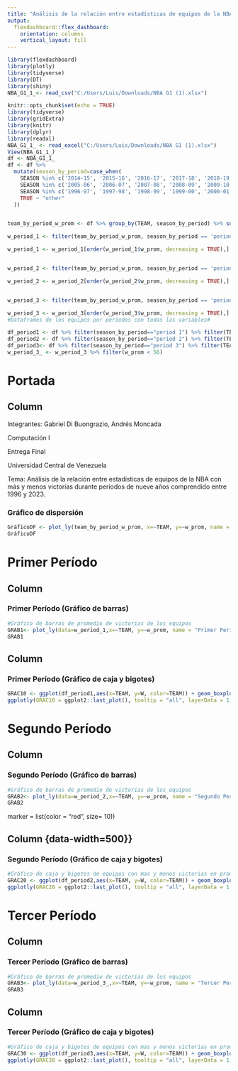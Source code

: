 ```yaml
---
title: "Análisis de la relación entre estadísticas de equipos de la NBA con más y menos victorias durante períodos de nueve años comprendido entre 1996 y 2023"
output: 
  flexdashboard::flex_dashboard:
    orientation: columns
    vertical_layout: fill 
---
```

```r
library(flexdashboard)
library(plotly)
library(tidyverse)
library(DT)
library(shiny)
NBA_G1_1_<- read_csv("C:/Users/Luis/Downloads/NBA G1 (1).xlsx")
```

```r
knitr::opts_chunk$set(echo = TRUE)
library(tidyverse)
library(gridExtra)
library(knitr)
library(dplyr)
library(readxl)
NBA_G1_1_ <- read_excel("C:/Users/Luis/Downloads/NBA G1 (1).xlsx")
View(NBA_G1_1_)
df <- NBA_G1_1_
df <- df %>%
  mutate(season_by_period=case_when(
    SEASON %in% c('2014-15', '2015-16', '2016-17', '2017-18', '2018-19', '2019-20', '2020-21', '2021-22', '2022-23') ~ "period 3",
    SEASON %in% c('2005-06', '2006-07', '2007-08', '2008-09', '2009-10', '2010-11', '2011-12', '2012-13', '2013-14') ~ "period 2",
    SEASON %in% c('1996-97', '1997-98', '1998-99', '1999-00', '2000-01', '2001-02', '2002-03', '2003-04', '2004-05') ~ "period 1",
    TRUE ~ "other"
  ))


team_by_period_w_prom <- df %>% group_by(TEAM, season_by_period) %>% summarise(w_prom = mean(W))

w_period_1 <- filter(team_by_period_w_prom, season_by_period == 'period 1')

w_period_1 <- w_period_1[order(w_period_1$w_prom, decreasing = TRUE),]


w_period_2 <- filter(team_by_period_w_prom, season_by_period == 'period 2')

w_period_2 <- w_period_2[order(w_period_2$w_prom, decreasing = TRUE),]


w_period_3 <- filter(team_by_period_w_prom, season_by_period == 'period 3')

w_period_3 <- w_period_3[order(w_period_3$w_prom, decreasing = TRUE),]
#Dataframes de los equipos por períodos con todas las variables#

df_period1 <- df %>% filter(season_by_period=="period 1") %>% filter(TEAM=="Los Angeles Lakers"|TEAM=="Golden State Warriors")
df_period2 <- df %>% filter(season_by_period=="period 2") %>% filter(TEAM=="San Antonio Spurs"|TEAM=="Minnesota Timberwolves")
df_period3<- df %>% filter(season_by_period=="period 3") %>% filter(TEAM=="Golden State Warriors"|TEAM=="Orlando Magic")
w_period_3_ <- w_period_3 %>% filter(w_prom < 56)

```
Portada
============================================================================
Column {data-heigth=300}
-----------------------------------------------------------------------
Integrantes: Gabriel Di Buongrazio, Andrés Moncada

Computación I

Entrega Final

Universidad Central de Venezuela

Tema:   Análisis de la relación entre estadísticas de equipos de la NBA con más y menos victorias durante                    períodos de nueve años comprendido entre 1996 y 2023.

 
### Gráfico de dispersión 
```r
GráficoDF <- plot_ly(team_by_period_w_prom, x=~TEAM, y=~w_prom, name = "Victorias desde 1994 hasta 2023",color =~season_by_period, marker = list(size =10), type = "scatter", mode= "markers") 
GráficoDF
```




Primer Período
============================================================================
Column {data-width=500}
-----------------------------------------------------------------------

### Primer Período (Gráfico de barras)

```r
#Gráfico de barras de promedio de victorias de los equipos
GRAB1<- plot_ly(data=w_period_1,x=~TEAM, y=~w_prom, name = "Primer Período", marker = list(color = "red", size= 10)) %>% layout(title = "Media de victorias", xaxis = list(title="Equipos"), yaxis = list(title = "Victorias")) 
GRAB1
```

Column {data-width=500}
-----------------------------------------------------------------------

### Primer Período (Gráfico de caja y bigotes)

```r
GRAC10 <- ggplot(df_period1,aes(x=TEAM, y=W, color=TEAM)) + geom_boxplot(size=3.0) + theme_classic() 
ggplotly(GRAC10 = ggplot2::last_plot(), tooltip = "all", layerData = 1, OriginalData= TRUE, heigth=NULL, width = NULL)

```

Segundo Período
============================================================================
Column {data-width=500} 
-----------------------------------------------------------------------

### Segundo Período (Gráfico de barras)

```r
#Gráfico de barras de promedio de victorias de los equipos
GRAB2<- plot_ly(data=w_period_2,x=~TEAM, y=~w_prom, name = "Segundo Período", marker = list(color = "green", size= 10)) %>% layout(title = "Media de victorias", xaxis = list(title="Equipos"), yaxis = list(title = "Victorias"))
GRAB2
```
 marker = list(color = "red", size= 10))

Column {data-width=500}}
-----------------------------------------------------------------------

### Segundo Período (Gráfico de caja y bigotes)

```r
#Gráfico de caja y bigotes de equipos con mas y menos victorias en promedio
GRAC20 <- ggplot(df_period2,aes(x=TEAM, y=W, color=TEAM)) + geom_boxplot(size=3.0) + theme_classic() 
ggplotly(GRAC20 = ggplot2::last_plot(), tooltip = "all", layerData = 1, OriginalData= TRUE, heigth=NULL, width = NULL)
```

Tercer Período
============================================================================
Column {data-width=500}
-----------------------------------------------------------------------

### Tercer Período (Gráfico de barras)

```r
#Gráfico de barras de promedio de victorias de los equipos
GRAB3<- plot_ly(data=w_period_3_,x=~TEAM, y=~w_prom, name = "Tercer Período", marker = list(color = "black", size= 10)) %>% layout(title = "Media de victorias", xaxis = list(title="Equipos "), yaxis = list(title = "Victorias"))
GRAB3
```

Column {data-width=500}
-----------------------------------------------------------------------

### Tercer Período (Gráfico de caja y bigotes)

```r
#Gráfico de caja y bigotes de equipos con mas y menos victorias en promedio
GRAC30 <- ggplot(df_period3,aes(x=TEAM, y=W, color=TEAM)) + geom_boxplot(size=3.0) + theme_classic() 
ggplotly(GRAC30 = ggplot2::last_plot(), tooltip = "all", layerData = 1, OriginalData= TRUE, heigth=NULL, width = NULL)
```
